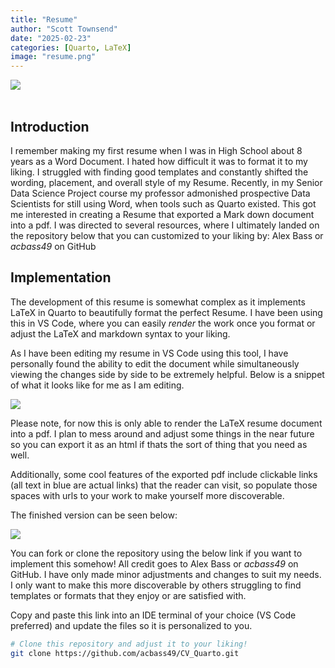 ```yaml
---
title: "Resume"
author: "Scott Townsend"
date: "2025-02-23"
categories: [Quarto, LaTeX]
image: "resume.png"
---
```


![](resume.png)  
<br>

## Introduction 

I remember making my first resume when I was in High School about 8 years as a Word Document. I hated how difficult it was to format it to my liking. I struggled with finding good templates and constantly shifted the wording, placement, and overall style of my Resume. Recently, in my Senior Data Science Project course my professor admonished prospective Data Scientists for still using Word, when tools such as Quarto existed. This got me interested in creating a Resume that exported a Mark down document into a pdf. I was directed to several resources, where I ultimately landed on the repository below that you can customized to your liking by: Alex Bass or *acbass49* on GitHub

## Implementation

The development of this resume is somewhat complex as it implements LaTeX in Quarto to beautifully format the perfect Resume. I have been using this in VS Code, where you can easily *render* the work once you format or adjust the LaTeX and markdown syntax to your liking. 

As I have been editing my resume in VS Code using this tool, I have personally found the ability to edit the document while simultaneously viewing the changes side by side to be extremely helpful. Below is a snippet of what it looks like for me as I am editing. 

![](resume1.png)

Please note, for now this is only able to render the LaTeX resume document into a pdf. I plan to mess around and adjust some things in the near future so you can export it as an html if thats the sort of thing that you need as well. 

Additionally, some cool features of the exported pdf include clickable links (all text in blue are actual links) that the reader can visit, so populate those spaces with urls to your work to make yourself more discoverable. 

The finished version can be seen below: 

![](resume2.png)

You can fork or clone the repository using the below link if you want to implement this somehow! All credit goes to Alex Bass or *acbass49* on GitHub. I have only made minor adjustments and changes to suit my needs. I only want to make this more discoverable by others struggling to find templates or formats that they enjoy or are satisfied with. 

Copy and paste this link into an IDE terminal of your choice (VS Code preferred) and update the files so it is personalized to you. 

```zsh
# Clone this repository and adjust it to your liking! 
git clone https://github.com/acbass49/CV_Quarto.git
```